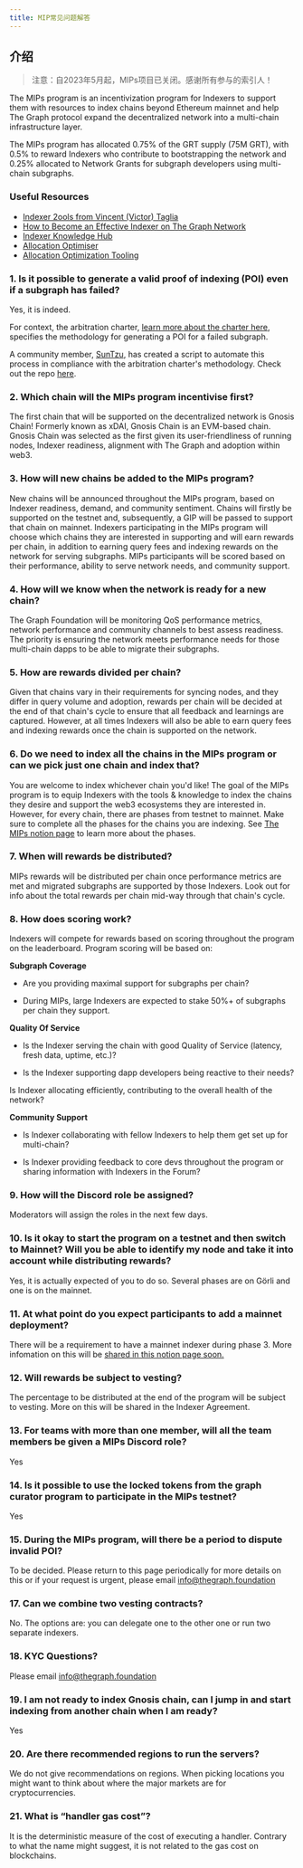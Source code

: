 ```yaml
---
title: MIP常见问题解答
---
```


## 介绍

> 注意：自2023年5月起，MIPs项目已关闭。感谢所有参与的索引人！

The MIPs program is an incentivization program for Indexers to support them with resources to index chains beyond Ethereum mainnet and help The Graph protocol expand the decentralized network into a multi-chain infrastructure layer.

The MIPs program has allocated 0.75% of the GRT supply (75M GRT), with 0.5% to reward Indexers who contribute to bootstrapping the network and 0.25% allocated to Network Grants for subgraph developers using multi-chain subgraphs.

### Useful Resources

- [Indexer 2ools from Vincent (Victor) Taglia](https://indexer-2ools.vincenttaglia.com/#/)
- [How to Become an Effective Indexer on The Graph Network](https://thegraph.com/blog/how-to-become-indexer/)
- [Indexer Knowledge Hub](https://thegraph.academy/indexers/)
- [Allocation Optimiser](https://github.com/graphprotocol/allocationopt.jl)
- [Allocation Optimization Tooling](https://github.com/anyblockanalytics/thegraph-allocation-optimization/)

### 1. Is it possible to generate a valid proof of indexing (POI) even if a subgraph has failed?

Yes, it is indeed.

For context, the arbitration charter, [learn more about the charter here](https://hackmd.io/@4Ln8SAS4RX-505bIHZTeRw/BJcHzpHDu#Abstract), specifies the methodology for generating a POI for a failed subgraph.

A community member, [SunTzu](https://github.com/suntzu93), has created a script to automate this process in compliance with the arbitration charter's methodology. Check out the repo [here](https://github.com/suntzu93/get_valid_poi_subgraph).

### 2. Which chain will the MIPs program incentivise first?

The first chain that will be supported on the decentralized network is Gnosis Chain! Formerly known as xDAI, Gnosis Chain is an EVM-based chain. Gnosis Chain was selected as the first given its user-friendliness of running nodes, Indexer readiness, alignment with The Graph and adoption within web3.

### 3. How will new chains be added to the MIPs program?

New chains will be announced throughout the MIPs program, based on Indexer readiness, demand, and community sentiment. Chains will firstly be supported on the testnet and, subsequently, a GIP will be passed to support that chain on mainnet. Indexers participating in the MIPs program will choose which chains they are interested in supporting and will earn rewards per chain, in addition to earning query fees and indexing rewards on the network for serving subgraphs. MIPs participants will be scored based on their performance, ability to serve network needs, and community support.

### 4. How will we know when the network is ready for a new chain?

The Graph Foundation will be monitoring QoS performance metrics, network performance and community channels to best assess readiness. The priority is ensuring the network meets performance needs for those multi-chain dapps to be able to migrate their subgraphs.

### 5. How are rewards divided per chain?

Given that chains vary in their requirements for syncing nodes, and they differ in query volume and adoption, rewards per chain will be decided at the end of that chain's cycle to ensure that all feedback and learnings are captured. However, at all times Indexers will also be able to earn query fees and indexing rewards once the chain is supported on the network.

### 6. Do we need to index all the chains in the MIPs program or can we pick just one chain and index that?

You are welcome to index whichever chain you'd like! The goal of the MIPs program is to equip Indexers with the tools & knowledge to index the chains they desire and support the web3 ecosystems they are interested in. However, for every chain, there are phases from testnet to mainnet. Make sure to complete all the phases for the chains you are indexing. See [The MIPs notion page](https://thegraphfoundation.notion.site/MIPs-Home-911e1187f1d94d12b247317265f81059) to learn more about the phases.

### 7. When will rewards be distributed?

MIPs rewards will be distributed per chain once performance metrics are met and migrated subgraphs are supported by those Indexers. Look out for info about the total rewards per chain mid-way through that chain's cycle.

### 8. How does scoring work?

Indexers will compete for rewards based on scoring throughout the program on the leaderboard. Program scoring will be based on:

**Subgraph Coverage**

- Are you providing maximal support for subgraphs per chain?

- During MIPs, large Indexers are expected to stake 50%+ of subgraphs per chain they support.

**Quality Of Service**

- Is the Indexer serving the chain with good Quality of Service (latency, fresh data, uptime, etc.)?

- Is the Indexer supporting dapp developers being reactive to their needs?

Is Indexer allocating efficiently, contributing to the overall health of the network?

**Community Support**

- Is Indexer collaborating with fellow Indexers to help them get set up for multi-chain?

- Is Indexer providing feedback to core devs throughout the program or sharing information with Indexers in the Forum?

### 9. How will the Discord role be assigned?

Moderators will assign the roles in the next few days.

### 10. Is it okay to start the program on a testnet and then switch to Mainnet? Will you be able to identify my node and take it into account while distributing rewards?

Yes, it is actually expected of you to do so. Several phases are on Görli and one is on the mainnet.

### 11. At what point do you expect participants to add a mainnet deployment?

There will be a requirement to have a mainnet indexer during phase 3. More infomation on this will be [shared in this notion page soon.](https://thegraphfoundation.notion.site/MIPs-Home-911e1187f1d94d12b247317265f81059)

### 12. Will rewards be subject to vesting?

The percentage to be distributed at the end of the program will be subject to vesting. More on this will be shared in the Indexer Agreement.

### 13. For teams with more than one member, will all the team members be given a MIPs Discord role?

Yes

### 14. Is it possible to use the locked tokens from the graph curator program to participate in the MIPs testnet?

Yes

### 15. During the MIPs program, will there be a period to dispute invalid POI?

To be decided. Please return to this page periodically for more details on this or if your request is urgent, please email info@thegraph.foundation

### 17. Can we combine two vesting contracts?

No. The options are: you can delegate one to the other one or run two separate indexers.

### 18. KYC Questions?

Please email info@thegraph.foundation

### 19. I am not ready to index Gnosis chain, can I jump in and start indexing from another chain when I am ready?

Yes

### 20. Are there recommended regions to run the servers?

We do not give recommendations on regions. When picking locations you might want to think about where the major markets are for cryptocurrencies.

### 21. What is “handler gas cost”?

It is the deterministic measure of the cost of executing a handler. Contrary to what the name might suggest, it is not related to the gas cost on blockchains.
